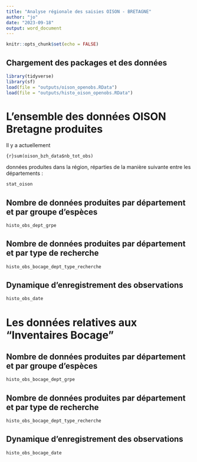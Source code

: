 ```yaml
---
title: "Analyse régionale des saisies OISON - BRETAGNE"
author: "jo"
date: "2023-09-18"
output: word_document
---
```


```r
knitr::opts_chunk$set(echo = FALSE)
```

## Chargement des packages et des données

```r
library(tidyverse)
library(sf)
load(file = "outputs/oison_openobs.RData")
load(file = "outputs/histo_oison_openobs.RData")
```

# L'ensemble des données OISON Bretagne produites

Il y a actuellement 
```
{r}sum(oison_bzh_data$nb_tot_obs)
``` 
données produites dans la région, réparties de la manière suivante entre les départements :

```r
stat_oison
```


## Nombre de données produites par département et par groupe d'espèces

```r
histo_obs_dept_grpe
```

## Nombre de données produites par département et par type de recherche

```r
histo_obs_bocage_dept_type_recherche
```

## Dynamique d'enregistrement des observations

```r
histo_obs_date
```

# Les données relatives aux "Inventaires Bocage"

## Nombre de données produites par département et par groupe d'espèces

```r
histo_obs_bocage_dept_grpe
```

## Nombre de données produites par département et par type de recherche

```r
histo_obs_bocage_dept_type_recherche
```

## Dynamique d'enregistrement des observations

```r
histo_obs_bocage_date
```